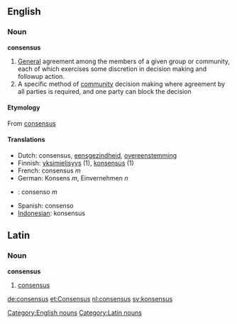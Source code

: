 ==English==
=== Noun ===
[[Category:English nouns]]
'''consensus'''

# [[General]] agreement among the members of a given group or community, each of which exercises some discretion in decision making and followup action.
# A specific method of [[community]] decision making where agreement by all parties is required, and one party can block the decision

==== Etymology ====
From {{L.}} [[consensus]]

====Translations====
*Dutch: consensus, [[eensgezindheid]], [[overeenstemming]]
*Finnish: [[yksimielisyys]] (1), [[konsensus]] (1)
*French: consensus ''m''
*German: Konsens ''m'', Einvernehmen ''n''
*{{pt}}: consenso ''m''
*Spanish: consenso
*[[Indonesian]]: konsensus

==Latin==
===Noun===
[[Category:Latin nouns]]
'''consensus'''
# [[consensus]]

[[de:consensus]]
[[et:Consensus]]
[[nl:consensus]]
[[sv:konsensus]]